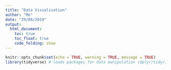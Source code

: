 ```yaml
---
title: "Data Visualisation"
author: "Me"
date: "29/08/2019"
output: 
  html_document:
    toc: true
    toc_float: true
    code_folding: show
---
```


```r
knitr::opts_chunk$set(echo = TRUE, warning = TRUE, message = TRUE)
library(tidyverse) # loads packages for data manipulation (dplyr/tidyr) and visualisation (ggplot2)
```